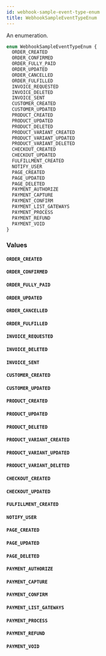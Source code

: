 ```yaml
---
id: webhook-sample-event-type-enum
title: WebhookSampleEventTypeEnum
---
```


An enumeration.

```graphql
enum WebhookSampleEventTypeEnum {
  ORDER_CREATED
  ORDER_CONFIRMED
  ORDER_FULLY_PAID
  ORDER_UPDATED
  ORDER_CANCELLED
  ORDER_FULFILLED
  INVOICE_REQUESTED
  INVOICE_DELETED
  INVOICE_SENT
  CUSTOMER_CREATED
  CUSTOMER_UPDATED
  PRODUCT_CREATED
  PRODUCT_UPDATED
  PRODUCT_DELETED
  PRODUCT_VARIANT_CREATED
  PRODUCT_VARIANT_UPDATED
  PRODUCT_VARIANT_DELETED
  CHECKOUT_CREATED
  CHECKOUT_UPDATED
  FULFILLMENT_CREATED
  NOTIFY_USER
  PAGE_CREATED
  PAGE_UPDATED
  PAGE_DELETED
  PAYMENT_AUTHORIZE
  PAYMENT_CAPTURE
  PAYMENT_CONFIRM
  PAYMENT_LIST_GATEWAYS
  PAYMENT_PROCESS
  PAYMENT_REFUND
  PAYMENT_VOID
}
```

### Values

#### `ORDER_CREATED`

#### `ORDER_CONFIRMED`

#### `ORDER_FULLY_PAID`

#### `ORDER_UPDATED`

#### `ORDER_CANCELLED`

#### `ORDER_FULFILLED`

#### `INVOICE_REQUESTED`

#### `INVOICE_DELETED`

#### `INVOICE_SENT`

#### `CUSTOMER_CREATED`

#### `CUSTOMER_UPDATED`

#### `PRODUCT_CREATED`

#### `PRODUCT_UPDATED`

#### `PRODUCT_DELETED`

#### `PRODUCT_VARIANT_CREATED`

#### `PRODUCT_VARIANT_UPDATED`

#### `PRODUCT_VARIANT_DELETED`

#### `CHECKOUT_CREATED`

#### `CHECKOUT_UPDATED`

#### `FULFILLMENT_CREATED`

#### `NOTIFY_USER`

#### `PAGE_CREATED`

#### `PAGE_UPDATED`

#### `PAGE_DELETED`

#### `PAYMENT_AUTHORIZE`

#### `PAYMENT_CAPTURE`

#### `PAYMENT_CONFIRM`

#### `PAYMENT_LIST_GATEWAYS`

#### `PAYMENT_PROCESS`

#### `PAYMENT_REFUND`

#### `PAYMENT_VOID`
